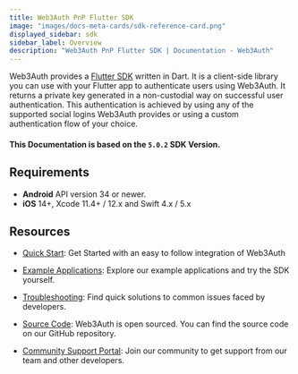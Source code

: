 ```yaml
---
title: Web3Auth PnP Flutter SDK
image: "images/docs-meta-cards/sdk-reference-card.png"
displayed_sidebar: sdk
sidebar_label: Overview
description: "Web3Auth PnP Flutter SDK | Documentation - Web3Auth"
---
```


Web3Auth provides a [Flutter SDK](https://github.com/Web3Auth/web3auth-flutter-sdk) written in Dart.
It is a client-side library you can use with your Flutter app to authenticate users using Web3Auth.
It returns a private key generated in a non-custodial way on successful user authentication. This
authentication is achieved by using any of the supported social logins Web3Auth provides or using a
custom authentication flow of your choice.

#### This Documentation is based on the `5.0.2` SDK Version.

## Requirements

- **Android** API version 34 or newer.
- **iOS** 14+, Xcode 11.4+ / 12.x and Swift 4.x / 5.x

## Resources

- [Quick Start](/quick-start?product=PNP&sdk=PNP_FLUTTER&framework=ANDROID&stepIndex=1&stepIndex=0):
  Get Started with an easy to follow integration of Web3Auth

- [Example Applications](/examples?product=Plug+and+Play&sdk=Plug+and+Play+Flutter+SDK): Explore our
  example applications and try the SDK yourself.

- [Troubleshooting](/troubleshooting): Find quick solutions to common issues faced by developers.

- [Source Code](https://github.com/Web3Auth/web3auth-flutter-sdk/): Web3Auth is open sourced. You
  can find the source code on our GitHub repository.

- [Community Support Portal](https://web3auth.io/community/c/help-pnp/pnp-flutter/18): Join our
  community to get support from our team and other developers.
